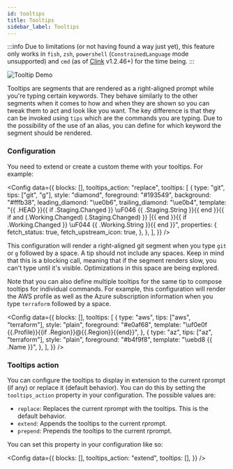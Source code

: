 ```yaml
---
id: tooltips
title: Tooltips
sidebar_label: Tooltips
---
```


:::info
Due to limitations (or not having found a way just yet), this feature only works in `fish`, `zsh`, `powershell`
(`ConstrainedLanguage` mode unsupported) and `cmd` (as of [Clink][clink] v1.2.46+) for the time being.
:::

![Tooltip Demo](/img/posh-tooltip.gif)

Tooltips are segments that are rendered as a right-aligned prompt while you're typing certain keywords.
They behave similarly to the other segments when it comes to how and when they are shown so you can tweak
them to act and look like you want. The key difference is that they can be invoked using `tips` which are the
commands you are typing. Due to the possibility of the use of an alias, you can define for which keyword
the segment should be rendered.

### Configuration

You need to extend or create a custom theme with your tooltips. For example:


<Config
  data={{
    blocks: [],
    tooltips_action: "replace",
    tooltips: [
      {
        type: "git",
        tips: ["git", "g"],
        style: "diamond",
        foreground: "#193549",
        background: "#fffb38",
        leading_diamond: "\ue0b6",
        trailing_diamond: "\ue0b4",
        template:
          "{{ .HEAD }}{{ if .Staging.Changed }} \uF046 {{ .Staging.String }}{{ end }}{{ if and (.Working.Changed) (.Staging.Changed) }} |{{ end }}{{ if .Working.Changed }} \uF044 {{ .Working.String }}{{ end }}",
        properties: {
          fetch_status: true,
          fetch_upstream_icon: true,
        },
      },
    ],
  }}
/>

This configuration will render a right-aligned git segment when you type `git` or `g` followed by a space.
A tip should not include any spaces. Keep in mind that this is a blocking call, meaning that if the segment renders slow,
you can't type until it's visible. Optimizations in this space are being explored.

Note that you can also define multiple tooltips for the same tip to compose tooltips for individual commands. For example,
this configuration will render the AWS profile as well as the Azure subscription information when you type `terraform`
followed by a space.

<Config
  data={{
    blocks: [],
    tooltips: [
      {
        type: "aws",
        tips: ["aws", "terraform"],
        style: "plain",
        foreground: "#e0af68",
        template: "\uf0e0f {{.Profile}}{{if .Region}}@{{.Region}}{{end}}",
      },
      {
        type: "az",
        tips: ["az", "terraform"],
        style: "plain",
        foreground: "#b4f9f8",
        template: "\uebd8 {{ .Name }}",
      },
    ],
  }}
/>

### Tooltips action

You can configure the tooltips to display in extension to the current rprompt (if any) or replace it (default behavior).
You can do this by setting the `tooltips_action` property in your configuration. The possible values are:

- `replace`: Replaces the current rprompt with the tooltips. This is the default behavior.
- `extend`: Appends the tooltips to the current rprompt.
- `prepend`: Prepends the tooltips to the current rprompt.

You can set this property in your configuration like so:

<Config
  data={{
    blocks: [],
    tooltips_action: "extend",
    tooltips: [],
  }}
/>

[clink]: https://chrisant996.github.io/clink/
